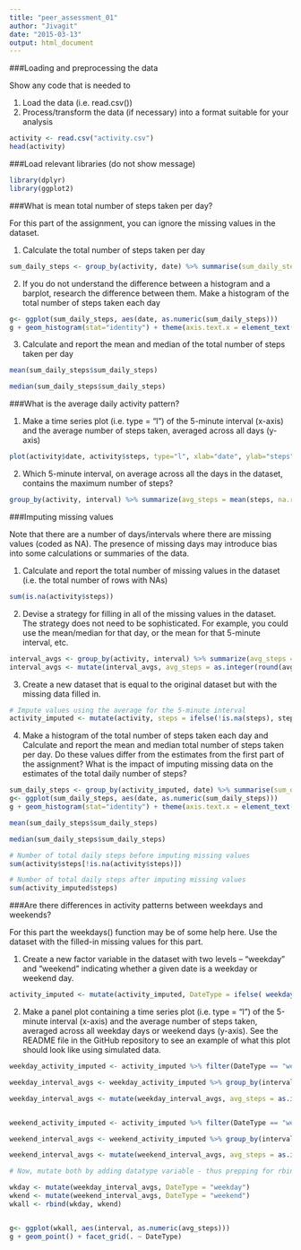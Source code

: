```yaml
---
title: "peer_assessment_01"
author: "Jivagit"
date: "2015-03-13"
output: html_document
---
```


###Loading and preprocessing the data

Show any code that is needed to

1. Load the data (i.e. read.csv())
2. Process/transform the data (if necessary) into a format suitable for your analysis
 

```r
activity <- read.csv("activity.csv")
head(activity)
```

###Load relevant libraries (do not show message)
```r
library(dplyr)
library(ggplot2)
```

###What is mean total number of steps taken per day?

For this part of the assignment, you can ignore the missing values in the dataset.

1. Calculate the total number of steps taken per day

```r
sum_daily_steps <- group_by(activity, date) %>% summarise(sum_daily_steps=sum(steps, na.rm=TRUE))
```

2. If you do not understand the difference between a histogram and a barplot, research the difference between them. Make a histogram of the total number of steps taken each day

```r
g<- ggplot(sum_daily_steps, aes(date, as.numeric(sum_daily_steps)))
g + geom_histogram(stat="identity") + theme(axis.text.x = element_text(angle = 90, hjust = 1)) + ylab("Number of daily steps")
```

3. Calculate and report the mean and median of the total number of steps taken per day

```r
mean(sum_daily_steps$sum_daily_steps)
```

```r
median(sum_daily_steps$sum_daily_steps)
```

###What is the average daily activity pattern?

1. Make a time series plot (i.e. type = "l") of the 5-minute interval (x-axis) and the average number of steps taken, averaged across all days (y-axis)

```r
plot(activity$date, activity$steps, type="l", xlab="date", ylab="steps", col="green" , lwd=2, pch=".")
```

2. Which 5-minute interval, on average across all the days in the dataset, contains the maximum number of steps?

```r
group_by(activity, interval) %>% summarize(avg_steps = mean(steps, na.rm=TRUE)) %>% arrange(desc(avg_steps)) %>% head(1)
```

###Imputing missing values

Note that there are a number of days/intervals where there are missing values (coded as NA). The presence of missing days may introduce bias into some calculations or summaries of the data.

1. Calculate and report the total number of missing values in the dataset (i.e. the total number of rows with NAs)

```r
sum(is.na(activity$steps))
```

2. Devise a strategy for filling in all of the missing values in the dataset. The strategy does not need to be sophisticated. For example, you could use the mean/median for that day, or the mean for that 5-minute interval, etc.

```r
interval_avgs <- group_by(activity, interval) %>% summarize(avg_steps = mean(steps, na.rm=TRUE))
interval_avgs <- mutate(interval_avgs, avg_steps = as.integer(round(avg_steps, digits=0)))
```

3. Create a new dataset that is equal to the original dataset but with the missing data filled in.

```r
# Impute values using the average for the 5-minute interval
activity_imputed <- mutate(activity, steps = ifelse(!is.na(steps), steps, ifelse(interval_avgs$interval < 100, interval_avgs$avg_steps[activity$interval/5+1], interval_avgs$avg_steps[((interval_avgs$interval%/%100)*12)+ interval_avgs$interval%%100/5 +1]  )))
```

4. Make a histogram of the total number of steps taken each day and Calculate and report the mean and median total number of steps taken per day. Do these values differ from the estimates from the first part of the assignment? What is the impact of imputing missing data on the estimates of the total daily number of steps?

```r
sum_daily_steps <- group_by(activity_imputed, date) %>% summarise(sum_daily_steps=sum(steps, na.rm=TRUE))
g<- ggplot(sum_daily_steps, aes(date, as.numeric(sum_daily_steps)))
g + geom_histogram(stat="identity") + theme(axis.text.x = element_text(angle = 90, hjust = 1)) + ylab("Number of daily steps")
```

```r
mean(sum_daily_steps$sum_daily_steps)
```

```r
median(sum_daily_steps$sum_daily_steps)
```

```r
# Number of total daily steps before imputing missing values
sum(activity$steps[!is.na(activity$steps)])

# Number of total daily steps after imputing missing values
sum(activity_imputed$steps)
```

###Are there differences in activity patterns between weekdays and weekends?

For this part the weekdays() function may be of some help here. Use the dataset with the filled-in missing values for this part.

1. Create a new factor variable in the dataset with two levels – “weekday” and “weekend” indicating whether a given date is a weekday or weekend day.

```r

activity_imputed <- mutate(activity_imputed, DateType = ifelse( weekdays(as.Date(activity_imputed$date)) == "Saturday" | weekdays(as.Date(activity_imputed$date)) == "Sunday", "weekend", "weekday"))

```

2. Make a panel plot containing a time series plot (i.e. type = "l") of the 5-minute interval (x-axis) and the average number of steps taken, averaged across all weekday days or weekend days (y-axis). See the README file in the GitHub repository to see an example of what this plot should look like using simulated data.

```r

weekday_activity_imputed <- activity_imputed %>% filter(DateType == "weekday") 

weekday_interval_avgs <- weekday_activity_imputed %>% group_by(interval) %>% summarize(avg_steps = mean(steps, na.rm=TRUE))

weekday_interval_avgs <- mutate(weekday_interval_avgs, avg_steps = as.integer(round(avg_steps, digits=0)))


weekend_activity_imputed <- activity_imputed %>% filter(DateType == "weekend") 

weekend_interval_avgs <- weekend_activity_imputed %>% group_by(interval) %>% summarize(avg_steps = mean(steps, na.rm=TRUE))

weekend_interval_avgs <- mutate(weekend_interval_avgs, avg_steps = as.integer(round(avg_steps, digits=0)))

# Now, mutate both by adding datatype variable - thus prepping for rbind

wkday <- mutate(weekday_interval_avgs, DateType = "weekday")
wkend <- mutate(weekend_interval_avgs, DateType = "weekend")
wkall <- rbind(wkday, wkend)


g<- ggplot(wkall, aes(interval, as.numeric(avg_steps)))
g + geom_point() + facet_grid(. ~ DateType)

```



